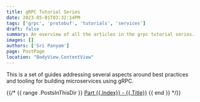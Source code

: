 ```yaml
---
title: gRPC Tutorial Series
date: 2023-05-01T03:32:14PM
tags: ['grpc', 'protobuf', 'tutorials', 'services']
draft: false
summary: An overview of all the articles in the grpc tutorial series.
images: []
authors: ['Sri Panyam']
page: PostPage
location: "BodyView.ContentView"
---
```


This is a set of guides addressing several aspects around best practices and tooling for building microservices using gRPC.

{{/*
{{ range .PostsInThisDir }}
  [Part {{.Index}} - {{.Title}}]({{.Url}})
{{ end }}
*/}}
